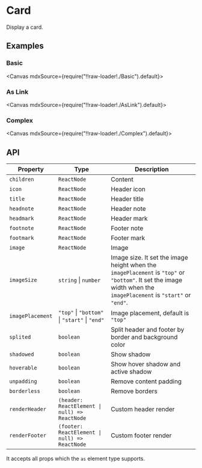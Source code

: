 
<Meta title="Views/Card" />

# Card

Display a card.

## Examples

### Basic

<Canvas mdxSource={require("!!raw-loader!./Basic").default}>
  <Story id="examples-card--basic" />
</Canvas>

### As Link

<Canvas mdxSource={require("!!raw-loader!./AsLink").default}>
  <Story id="examples-card--as-link" />
</Canvas>

### Complex

<Canvas mdxSource={require("!!raw-loader!./Complex").default}>
  <Story id="examples-card--complex" />
</Canvas>

## API

| Property         | Type                                                     | Description                                                                                                                                                       |
| ---------------- | -------------------------------------------------------- | ----------------------------------------------------------------------------------------------------------------------------------------------------------------- |
| `children`       | `ReactNode`                                              | Content                                                                                                                                                           |
| `icon`           | `ReactNode`                                              | Header icon                                                                                                                                                       |
| `title`          | `ReactNode`                                              | Header title                                                                                                                                                      |
| `headnote`       | `ReactNode`                                              | Header note                                                                                                                                                       |
| `headmark`       | `ReactNode`                                              | Header mark                                                                                                                                                       |
| `footnote`       | `ReactNode`                                              | Footer note                                                                                                                                                       |
| `footmark`       | `ReactNode`                                              | Footer mark                                                                                                                                                       |
| `image`          | `ReactNode`                                              | Image                                                                                                                                                             |
| `imageSize`      | `string` \| `number`                                     | Image size. It set the image height when the `imagePlacement` is `"top"` or `"bottom"`. It set the image width when the `imagePlacement` is `"start"` or `"end"`. |
| `imagePlacement` | `"top"` \| `"bottom"` \| `"start"` \| `"end"`            | Image placement, default is `"top"`                                                                                                                               |
| `splited`        | `boolean`                                                | Split header and footer by border and background color                                                                                                            |
| `shadowed`       | `boolean`                                                | Show shadow                                                                                                                                                       |
| `hoverable`      | `boolean`                                                | Show hover shadow and active shadow                                                                                                                               |
| `unpadding`      | `boolean`                                                | Remove content padding                                                                                                                                            |
| `borderless`     | `boolean`                                                | Remove borders                                                                                                                                                    |
| `renderHeader`   | <code>(header: ReactElement \| null) => ReactNode</code> | Custom header render                                                                                                                                              |
| `renderFooter`   | <code>(footer: ReactElement \| null) => ReactNode</code> | Custom footer render                                                                                                                                              |

It accepts all props which the `as` element type supports.
